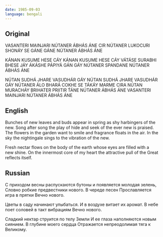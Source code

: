 ```yaml
---
date: 1985-09-03
language: bengali
---
```


## Original

VASANTERI MAINJARI
NÚTANER ÁBHÁS ÁNE
CIR NÚTANER LUKOCURI
SHONÁY SE GÁNE GÁNE
NÚTANER ÁBHÁS ÁNE

KÁNAN KUSUME HESE CÁY
KÁNAN KUSUME HESE CÁY
VÁTÁSE SURABHI BHESE JÁY
ÁKÁSHE PÁPIYÁ GÁN GÁY
NÚTANER SPANDANE
NÚTANER ÁBHÁS ÁNE

NÚTAN SUDHÁ JHARE VASUDHÁR GÁY
NÚTAN SUDHÁ JHARE VASUDHÁR GÁY
NÚTANER ÁLO BHARÁ COKHE SE TÁKÁY
MARME CIRA NÚTAN MURACHÁY
BRIHATER PRIITIR T́ÁNE
NÚTANER ÁBHÁS ÁNE
VASANTERI MAINJARI
NÚTANER ÁBHÁS ÁNE

## English

Bunches of new leaves and buds appear in spring
as shy harbingers of the new.
Song after song
the play of hide and seek
of the ever new is praised.
The flowers in the garden want to smile
and fragrance floats in the air.
In the sky the nightingale sings
to the vibration of the new.

Fresh nectar flows on the body of the earth
whose eyes are filled with a new shine.
On the innermost core of my heart
the attractive pull of the Great reflects itself.

## Russian

С приходом весны распускаются бутоны
и появляется молодая зелень,
Словно робкие предвестники нового.
В череде песен
Прославляется игра в прятки Вечно нового.

Цветы в саду начинают улыбаться.
И в воздухе витает их аромат.
В небе поет соловей
в такт вибрациям Вечно нового.

Сладкий нектар струится по телу Земли
И ее глаза наполняются новым сиянием.
В глубине моего сердца
Отражается непреодолимая тяга к Великому.
